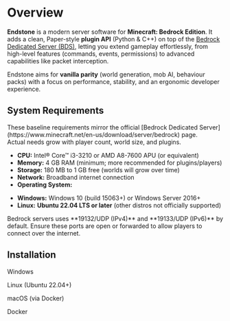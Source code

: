 
# Overview

**Endstone** is a modern server software for **Minecraft: Bedrock Edition**.
It adds a clean, Paper-style **plugin API** (Python & C++) on top of the [Bedrock Dedicated Server (BDS)](https://www.minecraft.net/en-us/download/server/bedrock),
letting you extend gameplay effortlessly, from high-level features (commands, events, permissions) to advanced capabilities
like packet interception.

Endstone aims for **vanilla parity** (world generation, mob AI, behaviour packs) with a focus on performance, stability,
and an ergonomic developer experience.

## System Requirements

<Admonition type="note">
  These baseline requirements mirror the official [Bedrock Dedicated Server](https://www.minecraft.net/en-us/download/server/bedrock) page.<br/>
  Actual needs grow with player count, world size, and plugins.
</Admonition>

- **CPU:** Intel® Core™ i3-3210 or AMD A8-7600 APU (or equivalent)
- **Memory:** 4 GB RAM (minimum; more recommended for plugins/players)
- **Storage:** 180 MB to 1 GB free (worlds will grow over time)
- **Network:** Broadband internet connection
- **Operating System:**
* **Windows:** Windows 10 (build 15063+) or Windows Server 2016+
* **Linux:** **Ubuntu 22.04 LTS or later** (other distros not officially supported)


<Admonition type="tip">
  Bedrock servers uses **19132/UDP (IPv4)** and **19133/UDP (IPv6)** by default.
  Ensure these ports are open or forwarded to allow players to connect over the internet.
</Admonition>

## Installation

<div className="grid grid-cols-1 lg:grid-cols-2 mt-2 gap-2">
  <LinkedCard href="/docs/getting-started/installation/windows">
    <FaWindows className="size-8"/>
    <p className="font-semibold pl-2">Windows</p>
  </LinkedCard>
  <LinkedCard href="/docs/getting-started/installation/linux">
    <FaLinux className="size-8"/>
    <p className="font-semibold pl-2">Linux (Ubuntu 22.04+)</p>
  </LinkedCard>
  <LinkedCard href="/docs/getting-started/installation/macos">
    <FaApple className="size-8"/>
    <p className="font-semibold pl-2">macOS (via Docker)</p>
  </LinkedCard>
  <LinkedCard href="/docs/getting-started/installation/docker">
    <FaDocker className="size-8"/>
    <p className="font-semibold pl-2">Docker</p>
  </LinkedCard>
</div>
